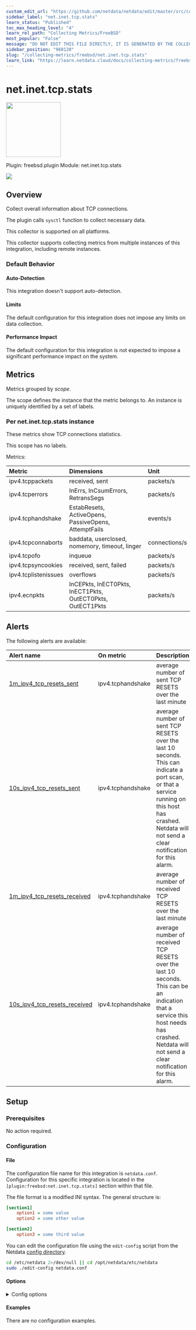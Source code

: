 ```yaml
---
custom_edit_url: "https://github.com/netdata/netdata/edit/master/src/collectors/freebsd.plugin/metadata.yaml"
sidebar_label: "net.inet.tcp.stats"
learn_status: "Published"
toc_max_heading_level: "4"
learn_rel_path: "Collecting Metrics/FreeBSD"
most_popular: "False"
message: "DO NOT EDIT THIS FILE DIRECTLY, IT IS GENERATED BY THE COLLECTOR'S metadata.yaml FILE"
sidebar_position: "960120"
slug: "/collecting-metrics/freebsd/net.inet.tcp.stats"
learn_link: "https://learn.netdata.cloud/docs/collecting-metrics/freebsd/net.inet.tcp.stats"
---
```



# net.inet.tcp.stats


<img src="https://netdata.cloud/img/network.svg" width="150"/>


Plugin: freebsd.plugin
Module: net.inet.tcp.stats

<img src="https://img.shields.io/badge/maintained%20by-Netdata-%2300ab44" />

## Overview

Collect overall information about TCP connections.

The plugin calls `sysctl` function to collect necessary data.

This collector is supported on all platforms.

This collector supports collecting metrics from multiple instances of this integration, including remote instances.


### Default Behavior

#### Auto-Detection

This integration doesn't support auto-detection.

#### Limits

The default configuration for this integration does not impose any limits on data collection.

#### Performance Impact

The default configuration for this integration is not expected to impose a significant performance impact on the system.


## Metrics

Metrics grouped by *scope*.

The scope defines the instance that the metric belongs to. An instance is uniquely identified by a set of labels.



### Per net.inet.tcp.stats instance

These metrics show TCP connections statistics.

This scope has no labels.

Metrics:

| Metric | Dimensions | Unit |
|:------|:----------|:----|
| ipv4.tcppackets | received, sent | packets/s |
| ipv4.tcperrors | InErrs, InCsumErrors, RetransSegs | packets/s |
| ipv4.tcphandshake | EstabResets, ActiveOpens, PassiveOpens, AttemptFails | events/s |
| ipv4.tcpconnaborts | baddata, userclosed, nomemory, timeout, linger | connections/s |
| ipv4.tcpofo | inqueue | packets/s |
| ipv4.tcpsyncookies | received, sent, failed | packets/s |
| ipv4.tcplistenissues | overflows | packets/s |
| ipv4.ecnpkts | InCEPkts, InECT0Pkts, InECT1Pkts, OutECT0Pkts, OutECT1Pkts | packets/s |



## Alerts


The following alerts are available:

| Alert name  | On metric | Description |
|:------------|:----------|:------------|
| [ 1m_ipv4_tcp_resets_sent ](https://github.com/netdata/netdata/blob/master/src/health/health.d/tcp_resets.conf) | ipv4.tcphandshake | average number of sent TCP RESETS over the last minute |
| [ 10s_ipv4_tcp_resets_sent ](https://github.com/netdata/netdata/blob/master/src/health/health.d/tcp_resets.conf) | ipv4.tcphandshake | average number of sent TCP RESETS over the last 10 seconds. This can indicate a port scan, or that a service running on this host has crashed. Netdata will not send a clear notification for this alarm. |
| [ 1m_ipv4_tcp_resets_received ](https://github.com/netdata/netdata/blob/master/src/health/health.d/tcp_resets.conf) | ipv4.tcphandshake | average number of received TCP RESETS over the last minute |
| [ 10s_ipv4_tcp_resets_received ](https://github.com/netdata/netdata/blob/master/src/health/health.d/tcp_resets.conf) | ipv4.tcphandshake | average number of received TCP RESETS over the last 10 seconds. This can be an indication that a service this host needs has crashed. Netdata will not send a clear notification for this alarm. |


## Setup

### Prerequisites

No action required.

### Configuration

#### File

The configuration file name for this integration is `netdata.conf`.
Configuration for this specific integration is located in the `[plugin:freebsd:net.inet.tcp.stats]` section within that file.

The file format is a modified INI syntax. The general structure is:

```ini
[section1]
    option1 = some value
    option2 = some other value

[section2]
    option3 = some third value
```
You can edit the configuration file using the `edit-config` script from the
Netdata [config directory](/docs/netdata-agent/configuration#the-netdata-config-directory).

```bash
cd /etc/netdata 2>/dev/null || cd /opt/netdata/etc/netdata
sudo ./edit-config netdata.conf
```
#### Options



<details><summary>Config options</summary>

| Name | Description | Default | Required |
|:----|:-----------|:-------|:--------:|
| ipv4 TCP packets | Enable or disable ipv4 TCP packets metric. | yes | no |
| ipv4 TCP errors | Enable or disable pv4 TCP errors metric. | yes | no |
| ipv4 TCP handshake issues | Enable or disable ipv4 TCP handshake issue metric. | yes | no |
| TCP connection aborts | Enable or disable TCP connection aborts metric. | auto | no |
| TCP out-of-order queue | Enable or disable TCP out-of-order queue metric. | auto | no |
| TCP SYN cookies | Enable or disable TCP SYN cookies metric. | auto | no |
| TCP listen issues | Enable or disable TCP listen issues metric. | auto | no |
| ECN packets | Enable or disable ECN packets metric. | auto | no |

</details>

#### Examples
There are no configuration examples.


